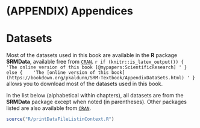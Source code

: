 
# (APPENDIX) Appendices {-}

# Datasets {#AppendixDataSets}

Most of the datasets used in this book are available in the **R**\ package **SRMData**, available free from [`CRAN`](https://CRAN.R-project.org/package=SRMData).
`r if (knitr::is_latex_output()) {
  'The online version of this book [@mypapers:ScientificResearch] '
} else {
   'The [online version of this book](https://bookdown.org/pkaldunn/SRM-Textbook/AppendixDataSets.html) '
}`
allows you to download most of the datasets used in this book.

In the list below (alphabetical within chapters), all datasets are from the **SRMData** package except when noted (in parentheses).
Other packages listed are also available from [`CRAN`](https://CRAN.R-project.org).



<!-- ```{r, child = if (knitr::is_html_output()) './children/DataSets.Rmd'} -->
<!-- ``` -->


```{=latex}
\begin{small}
```


```r
source("R/printDataFileListinContext.R")  
```


```{=latex}
\end{small}
```




